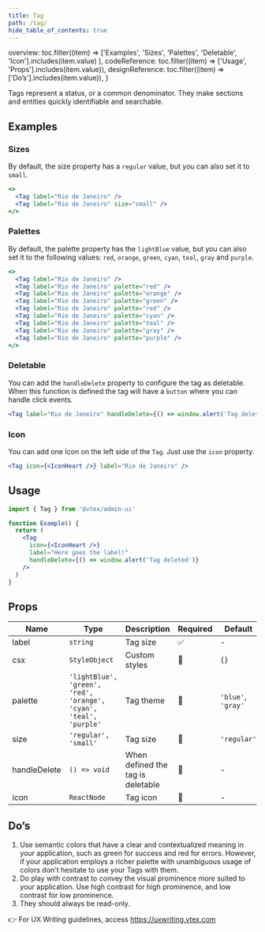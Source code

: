 ```yaml
---
title: Tag
path: /tag/
hide_table_of_contents: true
---
```



  overview: toc.filter((item) =>
    ['Examples', 'Sizes', 'Palettes', 'Deletable', 'Icon'].includes(item.value)
  ),
  codeReference: toc.filter((item) => ['Usage', 'Props'].includes(item.value)),
  designReference: toc.filter((item) => ['Do’s'].includes(item.value)),
}

<Page toc={tabToc} hasTabs>
  <Panel id="overview">

Tags represent a status, or a common denominator. They make sections and entities quickly identifiable and searchable.

## Examples

### Sizes

By default, the size property has a `regular` value, but you can also set it to `small`.

```jsx live
<>
  <Tag label="Rio de Janeiro" />
  <Tag label="Rio de Janeiro" size="small" />
</>
```

### Palettes

By default, the palette property has the `lightBlue` value, but you can also set it to the following values: `red`, `orange`, `green`, `cyan`, `teal`, `gray` and `purple`.

```jsx live
<>
  <Tag label="Rio de Janeiro" />
  <Tag label="Rio de Janeiro" palette="red" />
  <Tag label="Rio de Janeiro" palette="orange" />
  <Tag label="Rio de Janeiro" palette="green" />
  <Tag label="Rio de Janeiro" palette="red" />
  <Tag label="Rio de Janeiro" palette="cyan" />
  <Tag label="Rio de Janeiro" palette="teal" />
  <Tag label="Rio de Janeiro" palette="gray" />
  <Tag label="Rio de Janeiro" palette="purple" />
</>
```

### Deletable

You can add the `handleDelete` property to configure the tag as deletable. When this function is defined the tag will have a `button` where you can handle click events.

```jsx live
<Tag label="Rio de Janeiro" handleDelete={() => window.alert('Tag deleted')} />
```

### Icon

You can add one Icon on the left side of the `Tag`. Just use the `icon` property.

```jsx live
<Tag icon={<IconHeart />} label="Rio de Janeiro" />
```

  </Panel>
  <Panel id="codeReference">

## Usage

```jsx isStatic
import { Tag } from '@vtex/admin-ui'

function Example() {
  return (
    <Tag
      icon={<IconHeart />}
      label="Here goes the label!"
      handleDelete={() => window.alert('Tag deleted')}
    />
  )
}
```

## Props

| Name         | Type                                                              | Description                       | Required | Default            |
| ------------ | ----------------------------------------------------------------- | --------------------------------- | -------- | ------------------ |
| label        | `string`                                                          | Tag size                          | ✅       | -                  |
| csx          | `StyleObject`                                                     | Custom styles                     | 🚫       | `{}`               |
| palette      | `'lightBlue', 'green', 'red', 'orange', 'cyan', 'teal', 'purple'` | Tag theme                         | 🚫       | `'blue'`, `'gray'` |
| size         | `'regular', 'small'`                                              | Tag size                          | 🚫       | `'regular'`        |
| handleDelete | `() => void`                                                      | When defined the tag is deletable | 🚫       | -                  |
| icon         | `ReactNode`                                                       | Tag icon                          | 🚫       | -                  |

  </Panel>
  <Panel id="designReference">

## Do’s

1. Use semantic colors that have a clear and contextualized meaning in your application, such as green for success and red for errors. However, if your application employs a richer palette with unambiguous usage of colors don't hesitate to use your Tags with them.
2. Do play with contrast to convey the visual prominence more suited to your application. Use high contrast for high prominence, and low contrast for low prominence.
3. They should always be read-only.

👉 For UX Writing guidelines, access https://uxwriting.vtex.com

  </Panel>
</Page>
